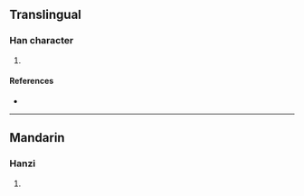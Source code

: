 {{character info/new}}
==Translingual==

===Han character===
{{Han char|rn=85|rad=水|as=09|sn=12|four=33143|canj=EJCK|ids=⿰氵突}}

# {{defn|Han|sort=水09}}

====References====
* {{Han ref|kx=0637.270|dkj=17856|dj=1044.200|hdz=31687.050|uh=6E65|ud=28261|bh=DA4C|bd=55884}}

----

==Mandarin==

===Hanzi===
{{cmn-hanzi|pin=[[tū]] ([[tu1]])|wg=t'u<sup>1</sup>}}

# {{defn|lang=cmn|sort=水09}}